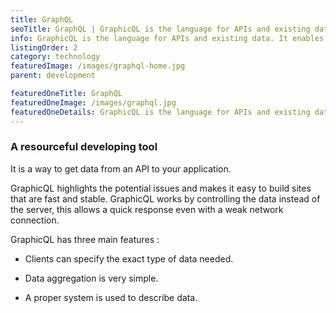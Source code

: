 ```yaml
---
title: GraphQL
seoTitle: GraphQL | GraphicQL is the language for APIs and existing data.
info: GraphicQL is the language for APIs and existing data. It enables you with the knowledge there is to run your website, app, or database properly.
listingOrder: 2
category: technology
featuredImage: /images/graphql-home.jpg
parent: development

featuredOneTitle: GraphQL
featuredOneImage: /images/graphql.jpg
featuredOneDetails: GraphicQL is the language for APIs and existing data. It enables you with the knowledge there is to run your website, app, or database properly.
---
```


### A resourceful developing tool

It is a way to get data from an API to your application.

GraphicQL highlights the potential issues and makes it easy to build sites that are fast and stable. GraphicQL works by controlling the data instead of the server, this allows a quick response even with a weak network connection.

GraphicQL has three main features :

- Clients can specify the exact type of data needed.

- Data aggregation is very simple.

- A proper system is used to describe data.
